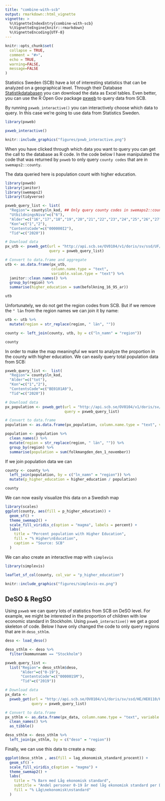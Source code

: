 ```yaml
---
title: "combine-with-scb"
output: rmarkdown::html_vignette
vignette: >
  %\VignetteIndexEntry{combine-with-scb}
  %\VignetteEngine{knitr::rmarkdown}
  %\VignetteEncoding{UTF-8}
---
```


```r
knitr::opts_chunk$set(
  collapse = TRUE,
  comment = "#>",
  echo = TRUE,
  warning=FALSE,
  message=FALSE
)
```

Statistics Sweden (SCB) have a lot of interesting statistics that can be analyzed on a geographical level. Through their Database [Statistikdatabasen](http://www.statistikdatabasen.scb.se/pxweb/sv/ssd/) you can download the data as Excel tables. Even better, you can use the R Open Gov package [pxweb](http://ropengov.github.io/pxweb/) to query data from SCB.

By running `pxweb_interactive()` you can interactively choose which data to query. In this case we're going to use data from Statistics Sweden.

```r
library(pxweb)

pxweb_interactive()
```

```r
knitr::include_graphics("figures/pxwb_interactive.png")
```

When you have clicked through which data you want to query you can get the call to the database as R code. In the code below I have manipulated the code that was returned by `pxweb` to only query `county codes` that are in `swemaps2::county`.

The data queried here is population count with higher education.

```r
library(pxweb)
library(janitor)
library(swemaps2)
library(tidyverse)

pxweb_query_list <- list(
  "Region"= county$ln_kod, ## Only query county codes in swemaps2::county
  "UtbildningsNiva"=c("6"),
  "Alder"=c("16","17","18","19","20","21","22","23","24","25","26","27","28","29","30","31","32","33","34","35","36","37","38","39","40","41","42","43","44","45","46","47","48","49","50","51","52","53","54","55","56","57","58","59","60","61","62","63","64","65","66","67","68","69","70","71","72","73","74","75","76","77","78","79","80","81","82","83","84","85","86","87","88","89","90","91","92","93","94","95+"),
  "Kon"=c("1","2"),
  "ContentsCode"=c("000000I2"),
  "Tid"=c("2020"))

# Download data 
px_utb <- pxweb_get(url = "http://api.scb.se/OV0104/v1/doris/sv/ssd/UF/UF0506/UtbBefRegionR",
                    query = pxweb_query_list)

# Convert to data.frame and aggregate
utb <- as.data.frame(px_utb, 
                     column.name.type = "text",
                     variable.value.type = "text") %>% 
  janitor::clean_names() %>% 
  group_by(region) %>% 
  summarise(higher_education = sum(befolkning_16_95_ar))

utb
```

Unfortunately, we do not get the region codes from SCB. But if we remove the `" län` from the region names we can join it by name:

```r
utb <- utb %>% 
  mutate(region = str_replace(region, " län", "")) 

county <- left_join(county, utb, by = c("ln_namn" = "region"))

county
```

In order to make the map meaningful we want to analyze the proportion in the county with higher education. We can easily query total population data from SCB:

```r
pxweb_query_list <-  list(
  "Region"= county$ln_kod,
  "Alder"=c("tot"),
  "Kon"=c("1","2"),
  "ContentsCode"=c("BE0101A9"),
  "Tid"=c("2020"))

# Download data 
px_population <- pxweb_get(url = "http://api.scb.se/OV0104/v1/doris/sv/ssd/BE/BE0101/BE0101A/FolkmangdNov",
                           query = pxweb_query_list)

# Convert to data.frame 
population <- as.data.frame(px_population, column.name.type = "text", variable.value.type = "text")

population <- population %>%
  clean_names() %>% 
  mutate(region = str_replace(region, " län", "")) %>% 
  group_by(region) %>% 
  summarise(population = sum(folkmangden_den_1_november))
```

If we join population data we can 

```r
county <- county %>% 
  left_join(population, by = c("ln_namn" = "region")) %>% 
  mutate(p_higher_education = higher_education / population)

county
```

We can now easily visualize this data on a Swedish map

```r
library(scales)
ggplot(county, aes(fill = p_higher_education)) +
  geom_sf() +
  theme_swemap2() +
  scale_fill_viridis_c(option = "magma", labels = percent) +
  labs(
    title = "Percent population with Higher Education",
    fill = "% Higher\nEducation",
    caption = "Source: SCB"
  )
```

We can also create an interactive map with `simplevis` 

```r
library(simplevis)

leaflet_sf_col(county, col_var = "p_higher_education")
```

```r
knitr::include_graphics("figures/simplevis-ex.png")
```

## DeSO & RegSO

Using `pxweb` we can query lots of statistics from SCB on DeSO level. For example, we might be interested in the proportion of children with low economic standard in Stockholm. Using `pxweb_interactive()` we get a good skeleton of code. Below I have only changed the code to only query regions that are in `deso_sthlm`.

```r
deso <- load_deso()

deso_sthlm <- deso %>% 
  filter(kommunnamn == "Stockholm")

pxweb_query_list <- 
  list("Region"= deso_sthlm$deso,
       "Alder"=c("0-19"),
       "ContentsCode"=c("000001SM"),
       "Tid"=c("2019"))

# Download data 
px_data <- 
  pxweb_get(url = "http://api.scb.se/OV0104/v1/doris/sv/ssd/HE/HE0110/HE0110I/Tab4InkDesoN1",
            query = pxweb_query_list)

# Convert to data.frame 
px_sthlm <- as.data.frame(px_data, column.name.type = "text", variable.value.type = "text") %>% 
  clean_names() %>% 
  as_tibble()

deso_sthlm <- deso_sthlm %>% 
  left_join(px_sthlm, by = c("deso" = "region"))
```

Finally, we can use this data to create a map:

```r
ggplot(deso_sthlm , aes(fill = lag_ekonomisk_standard_procent)) +
  geom_sf() +
  scale_fill_viridis_c(option = "magma") + 
  theme_swemap2() +
  labs(
    title = "% Barn med Låg ekonomisk standard",
    subtitle = "Andel personer 0-19 år med låg ekonomisk standard per Demografiskt statistikområde\ni Stockholm stad",
    fill = "% Låg\nekonomisk\nstandard"
  )
```





